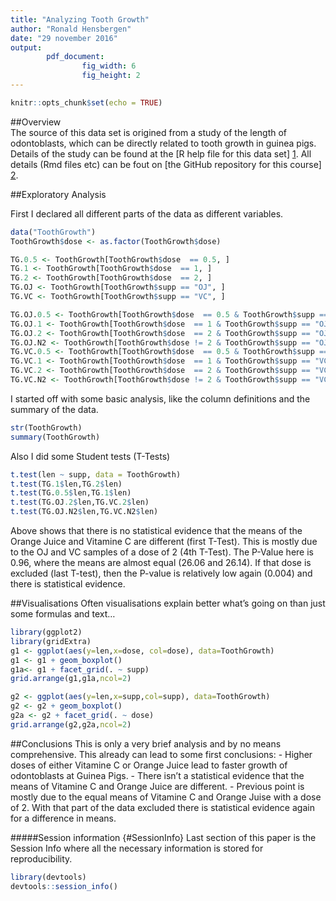 ```yaml
---
title: "Analyzing Tooth Growth"
author: "Ronald Hensbergen"
date: "29 november 2016"
output: 
        pdf_document:
                fig_width: 6
                fig_height: 2
---
```


```r
knitr::opts_chunk$set(echo = TRUE)
```

##Overview  
The source of this data set is origined from a study of the length of odontoblasts, which can be directly related to tooth growth in guinea pigs. Details of the study can be found at the [R help file for this data set] [1]. All details (Rmd files etc) can be fout on [the GitHub repository for this course] [2].

##Exploratory Analysis

First I declared all different parts of the data as different variables.
```r
data("ToothGrowth")
ToothGrowth$dose <- as.factor(ToothGrowth$dose)

TG.0.5 <- ToothGrowth[ToothGrowth$dose  == 0.5, ]
TG.1 <- ToothGrowth[ToothGrowth$dose  == 1, ]
TG.2 <- ToothGrowth[ToothGrowth$dose  == 2, ]
TG.OJ <- ToothGrowth[ToothGrowth$supp == "OJ", ]
TG.VC <- ToothGrowth[ToothGrowth$supp == "VC", ]

TG.OJ.0.5 <- ToothGrowth[ToothGrowth$dose  == 0.5 & ToothGrowth$supp == "OJ", ]
TG.OJ.1 <- ToothGrowth[ToothGrowth$dose  == 1 & ToothGrowth$supp == "OJ", ]
TG.OJ.2 <- ToothGrowth[ToothGrowth$dose  == 2 & ToothGrowth$supp == "OJ", ]
TG.OJ.N2 <- ToothGrowth[ToothGrowth$dose != 2 & ToothGrowth$supp == "OJ", ]
TG.VC.0.5 <- ToothGrowth[ToothGrowth$dose  == 0.5 & ToothGrowth$supp == "VC", ]
TG.VC.1 <- ToothGrowth[ToothGrowth$dose  == 1 & ToothGrowth$supp == "VC", ]
TG.VC.2 <- ToothGrowth[ToothGrowth$dose  == 2 & ToothGrowth$supp == "VC", ]
TG.VC.N2 <- ToothGrowth[ToothGrowth$dose != 2 & ToothGrowth$supp == "VC", ]
```

I started off with some basic analysis, like the column definitions and the summary of the data. 
```r
str(ToothGrowth)
summary(ToothGrowth)
```

Also I did some Student tests (T-Tests)
```r
t.test(len ~ supp, data = ToothGrowth)
t.test(TG.1$len,TG.2$len)
t.test(TG.0.5$len,TG.1$len)
t.test(TG.OJ.2$len,TG.VC.2$len)
t.test(TG.OJ.N2$len,TG.VC.N2$len)
```
Above shows that there is no statistical evidence that the means of the Orange Juice and Vitamine C are different (first T-Test). This is mostly due to the OJ and VC samples of a dose of 2 (4th T-Test). The P-Value here is 0.96, where the means are almost equal (26.06 and 26.14). If that dose is excluded (last T-test), then the P-value is relatively low again (0.004) and there is statistical evidence.

##Visualisations
Often visualisations explain better what's going on than just some formulas and text...
```r
library(ggplot2)
library(gridExtra)
g1 <- ggplot(aes(y=len,x=dose, col=dose), data=ToothGrowth) 
g1 <- g1 + geom_boxplot()
g1a<- g1 + facet_grid(. ~ supp)
grid.arrange(g1,g1a,ncol=2)

g2 <- ggplot(aes(y=len,x=supp,col=supp), data=ToothGrowth) 
g2 <- g2 + geom_boxplot()
g2a <- g2 + facet_grid(. ~ dose)
grid.arrange(g2,g2a,ncol=2)
```

##Conclusions
This is only a very brief analysis and by no means comprehensive. This already can lead to some first conclusions:
- Higher doses of either Vitamine C or Orange Juice lead to faster growth of odontoblasts at Guinea Pigs. 
- There isn't a statistical evidence that the means of Vitamine C and Orange Juice are different.
- Previous point is mostly due to the equal means of Vitamine C and Orange Juise with a dose of 2. With that part of the data excluded there is statistical evidence again for a difference in means.

#####Session information {#SessionInfo}
Last section of this paper is the Session Info where all the necessary information is stored for reproducibility.
```r
library(devtools)
devtools::session_info()
```

[1]: https://stat.ethz.ch/R-manual/R-devel/library/datasets/html/ToothGrowth.html
[2]: https://github.com/RonaldHensbergen/StatInference
